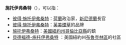 '''施托伊弗桑特'''（{{lang-en|Stuyvesant}}），可以指：

*[[彼得·施托伊弗桑特|彼得·施托伊弗桑特]]：[[荷蘭|荷蘭]]政治家，[[新尼德蘭|新尼德蘭]]長官
*[[彼得·施托伊弗桑特_(品牌)|彼得·施托伊弗桑特]]：[[英美煙草|英美煙草]]的品牌
*[[施托伊弗桑特_(紐約州)|施托伊弗桑特]]：[[美國|美國]][[紐約州|紐約州]][[哥倫比亞縣_(紐約州)|哥倫比亞縣]]的鎮
*[[貝德福德-施托伊弗桑特|貝德福德-施托伊弗桑特]]<!---Bedford-Stuyvesant--->：美國紐約州[[布魯克林區|布魯克林區]]的社區

{{Disambiguation|Cat=六字译名消歧义}}